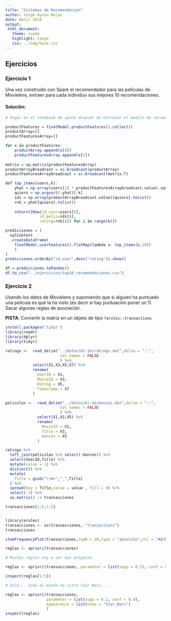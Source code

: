 ```yaml
---
title: "Sistemas de Recomendación"
author: Jorge Ayuso Rejas
date: Abril 2016
output: 
 html_document:
   theme: cosmo
   highlight: tango
   css: ../img/base.css
---
```




## Ejercicios

### **Ejercicio 1**

Una vez construido con Spark el recomendador para las películas de Movielens, extraer
para cada individuo sus mejores 10 recomendaciones.

#### **Solución**:

```r
# Pegar en el notebook de spark después de entrenar el modelo de recomendación

productFeatures = finalModel.productFeatures().collect() 
productArray=[]
productFeaturesArray=[]

for x in productFeatures:
    productArray.append(x[0])
    productFeaturesArray.append(x[1])
    
matrix = np.matrix(productFeaturesArray)
productArrayBroadcast = sc.broadcast(productArray)
productFeaturesArraybroadcast = sc.broadcast(matrix.T)    

def top_items(users,k):
    yhat = np.array(users[1] * productFeaturesArraybroadcast.value).squeeze()
    quiero = np.argsort(-yhat)[:k]
    ids = np.array(productArrayBroadcast.value)[quiero].tolist()
    rnk = yhat[quiero].tolist()
    
    return([Row(id_user=users[0],
               id_pelis=ids[i],
               rating=rnk[i]) for i in range(k)])  

predicciones = (
  sqlContext
  .createDataFrame(
    finalModel.userFeatures().flatMap(lambda x: top_items(x,10))
    )
)
predicciones.orderBy("id_user",desc("rating")).show()

df = predicciones.toPandas()
df.to_csv("../ejercicios/top10_recomendaciones.csv")
```


### **Ejercicio 2**

Usando los datos de Movielens y suponiendo que si alguien ha puntuado una película es que la ha visto (es decir si hay puntuación poner un 1). Sacar algunas reglas de asociación.

**PISTA**: Convertir la matriz en un objeto de tipo `?arules::transactions`

```r

install.packages('tidyr')
library(readr)
library(dplyr)
library(tidyr)

ratings <-  read_delim("../datos/ml-1m/ratings.dat",delim = "::",
                        col_names = FALSE
                        ) %>% 
            select(X1,X3,X5,X7) %>% 
            rename(
              UserID = X1,
              MovieID = X3,
              Rating = X5,
              Timestamp = X7
            )

peliculas <-  read_delim("../datos/ml-1m/movies.dat",delim = "::",
                        col_names = FALSE
                        ) %>% 
              select(X1,X3,X5) %>% 
              rename(
                MovieID = X1,
                Title = X3,
                Genres = X5
              )

ratings %>% 
  left_join(peliculas %>% select(-Genres)) %>% 
  select(UserID,Title) %>% 
  mutate(value = 1) %>% 
  distinct() %>% 
  mutate(
    Title = gsub("\\W+","_",Title)
  ) %>% 
  spread(key = Title,value = value , fill = 0) %>% 
  select(-1) %>% 
  as.matrix() -> transacciones

transacciones[1:5,1:5]


library(arules)
transacciones <- as(transacciones, "transactions")
transacciones

itemFrequencyPlot(transacciones,topN = 20,type = "absolute",col = "#A7DBD8")

reglas <- apriori(transacciones)

# Muchas reglas voy a ser más exigente

reglas <- apriori(transacciones, parameter = list(supp = 0.25, conf = 0.9))

inspect(reglas[1:5])

# Vale... todo el mundo ha visto Star Wars...

reglas <- apriori(transacciones,
                  parameter = list(supp = 0.2, conf = 0.9),
                  appearance = list(none = "Star_Wars")
                  )
inspect(reglas)

```
